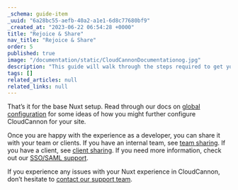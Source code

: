 ```yaml
---
_schema: guide-item
_uuid: "6a28bc55-aefb-40a2-a1e1-6d8c77680bf9"
_created_at: "2023-06-22 06:54:28 +0000"
title: "Rejoice & Share"
nav_title: "Rejoice & Share"
order: 5
published: true
image: "/documentation/static/CloudCannonDocumentationog.jpg"
description: "This guide will walk through the steps required to get your Nuxt site built, editable and live on CloudCannon."
tags: []
related_articles: null
related_links: null
---
```


That’s it for the base Nuxt setup.
Read through our docs on [global configuration](/documentation/articles/setting-global-configuration/) for some ideas of how you might further configure CloudCannon for your site.

Once you are happy with the experience as a developer, you can share it with your team or clients.
If you have an internal team, see [team sharing](/documentation/articles/managing-your-team-members/).
If you have a client, see [client sharing](/documentation/articles/giving-clients-access-to-update-a-site/).
If you need more information, check out our [SSO/SAML support](/documentation/articles/using-sso-to-create-team-accounts/).


If you experience any issues with your Nuxt experience in CloudCannon, don’t hesitate to [contact our support team](/support/).
